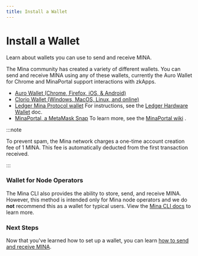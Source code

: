 ```yaml
---
title: Install a Wallet
---
```



# Install a Wallet

Learn about wallets you can use to send and receive MINA.

The Mina community has created a variety of different wallets. You can send
and receive MINA using any of these wallets, currently the Auro Wallet
for Chrome and MinaPortal support interactions with zkApps.

- [Auro Wallet (Chrome, Firefox, iOS, & Android)](https://www.aurowallet.com)
- [Clorio Wallet (Windows, MacOS, Linux, and online)](https://clor.io)
- [Ledger Mina Protocol wallet](https://www.ledger.com/mina-wallet) For instructions, see the [Ledger Hardware Wallet](../using-mina/ledger-hardware-wallet) doc.
- [MinaPortal, a MetaMask Snap](https://minaportal.sotatek.works/) To learn more, see the [MinaPortal wiki](https://github.com/sotatek-dev/mina-snap/wiki) .

:::note

To prevent spam, the Mina network charges a one-time account creation fee of 1 MINA. This fee is automatically deducted from the first transaction received.

:::

### Wallet for Node Operators

The Mina CLI also provides the ability to store, send, and receive MINA. However, this method is intended only for Mina node operators and we do **not** recommend this as a wallet for typical users. View the [Mina CLI docs](/node-operators/mina-cli-reference) to learn more.

### Next Steps

Now that you've learned how to set up a wallet, you can learn [how to send and receive MINA](../using-mina/how-to-send-and-receive).
